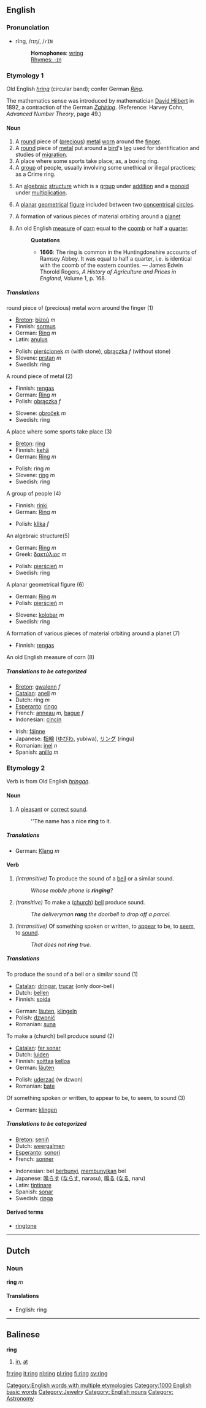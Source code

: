 ==English==
=== Pronunciation ===
*rĭng, /rɪŋ/, /<tt>rIN</tt>
*:'''Homophones''': [[wring]]
*:[[Rhymes:English:-ɪŋ|Rhymes: -ɪŋ]]

===Etymology 1===
Old English ''[[hring]]'' (circular band); confer German ''[[Ring]]''.

The mathematics sense was introduced by mathematician [[w:David Hilbert|David Hilbert]] in 1892, a contraction of the German ''[[Zahlring]]''.  (Reference: Harvey Cohn, ''Advanced Number Theory'', page 49.)

==== Noun ====
{{en-noun|ring|rings}}

# A [[round]] piece of ([[precious]]) [[metal]] [[worn]] around the [[finger]].
# A [[round]] piece of [[metal]] put around a [[bird]]'s [[leg]] used for identification and studies of [[migration]].
# A place where some sports take place; as, a boxing ring.
# A [[group]] of people, usually involving some unethical or illegal practices; as a Crime ring.
# {{mathematics}} An [[algebraic]] [[structure]] which is a [[group]] under [[addition]] and a [[monoid]] under [[multiplication]].
# {{geometry}} A [[planar]] [[geometrical]] [[figure]] included between two [[concentrical]] [[circle]]s.
# {{astronomy}} A formation of various pieces of material orbiting around a [[planet]]
#<!--Verify etymology, please--> An old English [[measure]] of [[corn]] equal to the [[coomb]] or half a [[quarter]].
#:'''Quotations'''
#:*'''1866''': The ring is common in the Huntingdonshire accounts of Ramsey Abbey.  It was equal to half a quarter, i.e. is identical with the coomb of the eastern counties. &mdash; James Edwin Thorold Rogers, ''A History of Agriculture and Prices in England'', Volume 1, p. 168.

===== Translations =====
; round piece of (precious) metal worn around the finger (1)
{{top}}
*[[Breton]]: [[bizoù]] ''m''
*Finnish: [[sormus]]
*German: [[Ring]] ''m''
*Latin: [[anulus]]
{{mid}}
*Polish: [[pierścionek]] ''m'' (with stone), [[obrączka]] ''f'' (without stone)
*Slovene: [[prstan]] ''m''
*Swedish: ring
{{bottom}}

;A round piece of metal (2)
{{top}}
*Finnish: [[rengas]]
*German: [[Ring]] ''m''
*Polish: [[obrączka]] ''f''
{{mid}}
*Slovene: [[obroček]] ''m''
*Swedish: ring
{{bottom}}

;A place where some sports take place (3)
{{top}}
*[[Breton]]: [[ring]]
*Finnish: [[kehä]]
*German: [[Ring]] ''m''
{{mid}}
*Polish: ring ''m''
*Slovene: [[ring]] ''m''
*Swedish: ring
{{bottom}}

;A group of people (4)
{{top}}
*Finnish: [[rinki]]
*German: [[Ring]] ''m''
{{mid}}
*Polish: [[klika]] ''f''
{{bottom}}

;An algebraic structure(5)
{{top}}
*German: [[Ring]] ''m''
*Greek: [[δακτύλιος]] ''m''
{{mid}}
*Polish: [[pierścień]] ''m''
*Swedish: ring
{{bottom}}

;A planar geometrical figure (6)
{{top}}
*German: [[Ring]] ''m''
*Polish: [[pierścień]] ''m''
{{mid}}
*Slovene: [[kolobar]] ''m''
*Swedish: ring
{{bottom}}

;A formation of various pieces of material orbiting around a planet (7)
{{top}}
*Finnish: [[rengas]]
{{mid}}
{{bottom}}

;An old English measure of corn (8)
{{top}}
{{mid}}
{{bottom}}

=====Translations to be categorized=====
{{checktrans}}
{{top}}
*[[Breton]]: [[gwalenn]] ''f''
*[[Catalan]]: [[anell]] ''m''
*Dutch: ring ''m''
*[[Esperanto]]: [[ringo]]
*French: [[anneau]] ''m'', [[bague]] ''f''
*Indonesian: [[cincin]]
{{mid}}
*Irish: [[fáinne]]
*Japanese: [[指輪]] ([[ゆびわ]], yubiwa), [[リング]] (ringu)
*Romanian: [[inel]] ''n''
*Spanish: [[anillo]] ''m''
{{bottom}}

===Etymology 2===
Verb is from Old English ''[[hringan]]''.
====Noun====
{{en-noun|ring|rings}}
# A [[pleasant]] or [[correct]] [[sound]].
#:''The name has a nice '''ring''' to it.
=====Translations=====
{{top}}
*German: [[Klang]] ''m''
{{mid}}
{{bottom}}

==== Verb ====
{{irregverb|'''to ring'''|'''[[rings]]'''|'''[[rang]]'''|'''[[rung]]'''|'''[[ringing]]'''}}

#''(intransitive)'' To produce the sound of a [[bell]] or a similar sound.
#:''Whose mobile phone is '''ringing'''?''
#''(transitive)'' To make a ([[church]]) [[bell]] produce sound.
#:''The deliveryman '''rang''' the doorbell to drop off a parcel.''
#''(intransitive)'' Of something spoken or written, to [[appear]] to be, to [[seem]], to [[sound]].
#:''That does not '''ring''' true.''
===== Translations =====
;To produce the sound of a bell or a similar sound (1)
{{top}}
*[[Catalan]]: [[dringar]], [[trucar]] (only door-bell)
*Dutch: [[bellen]]
*Finnish: [[soida]]
{{mid}}
*German: [[läuten]], [[klingeln]]
*Polish: [[dzwonić]]
*Romanian: [[suna]]
{{bottom}}

;To make a (church) bell produce sound (2)
{{top}}
*[[Catalan]]: [[fer sonar]]
*Dutch: [[luiden]]
*Finnish: [[soittaa]] [[kelloa]]
*German: [[läuten]]
{{mid}}
*Polish: [[uderzać]] (w dzwon)
*Romanian: [[bate]]
{{bottom}}

;Of something spoken or written, to appear to be, to seem, to sound (3)
{{top}}
*German: [[klingen]]
{{mid}}
{{bottom}}

=====Translations to be categorized=====
{{checktrans}}
{{top}}
*[[Breton]]: [[seniñ]]
*Dutch: [[weergalmen]]
*[[Esperanto]]: [[sonori]]
*French: [[sonner]]
{{mid}}
*Indonesian: bel [[bunyi|berbunyi]], [[bunyi|membunyikan]] bel
*Japanese: [[鳴らす]] ([[ならす]], narasu), [[鳴る]] ([[なる]], naru)
*Latin: [[tintinare]]
*Spanish: [[sonar]]
*Swedish: [[ringa]]
{{bottom}}

====Derived terms====
*[[ringtone]]


[[Category:English words with multiple etymologies]]

----

==Dutch ==
=== Noun ===
'''ring''' ''m''

==== Translations ====
*English: ring

----

==Balinese==
'''ring'''

# [[in]], [[at]]

[[Category:1000 English basic words]]
[[Category:Jewelry]]
[[Category: English nouns]]
[[Category: Astronomy]]

[[fr:ring]]
[[it:ring]]
[[nl:ring]]
[[pl:ring]]
[[fi:ring]]
[[sv:ring]]